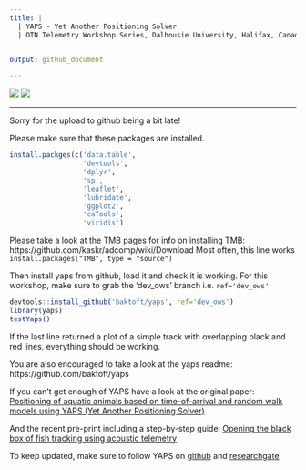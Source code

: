 ```yaml
---
title: |
  | YAPS - Yet Another Positioning Solver
  | OTN Telemetry Workshop Series, Dalhousie University, Halifax, Canada


output: github_document

---
```



[![][yaps_logo]](https://github.com/baktoft/yaps)   ![][otn_logo]   
  

***
Sorry for the upload to github being a bit late!  

Please make sure that these packages are installed.

```r
install.packges(c('data.table',
                  'devtools', 
                  'dplyr',
                  'sp',
                  'leaflet',
                  'lubridate',
                  'ggplot2',
                  'caTools',
                  'viridis')
```

Please take a look at the TMB pages for info on installing TMB: https://github.com/kaskr/adcomp/wiki/Download
Most often, this line works `install.packages("TMB", type = "source")`

Then install yaps from github, load it and check it is working.
For this workshop, make sure to grab the 'dev_ows' branch i.e. `ref='dev_ows'`
```r
devtools::install_github('baktoft/yaps', ref='dev_ows')
library(yaps)
testYaps()

```

If the last line returned a plot of a simple track with overlapping black and red lines, everything should be working.  


You are also encouraged to take a look at the yaps readme: https://github.com/baktoft/yaps


If you can't get enough of YAPS have a look at the original paper:  
[Positioning of aquatic animals based on time-of-arrival and random walk models using YAPS (Yet Another Positioning Solver)](https://www.nature.com/articles/s41598-017-14278-z.pdf)  


And the recent pre-print including a step-by-step guide:
[Opening the black box of fish tracking using acoustic telemetry](https://www.biorxiv.org/content/10.1101/2019.12.16.877688v1)  

To keep updated, make sure to follow YAPS on [github](https://github.com/baktoft/yaps) and [researchgate](https://www.researchgate.net/project/YAPS-open-source-high-resolution-fish-tracking)




[yaps_logo]: rmds/yaps_logo_hex_100px.png
[otn_logo]: rmds/otn_logo.png

